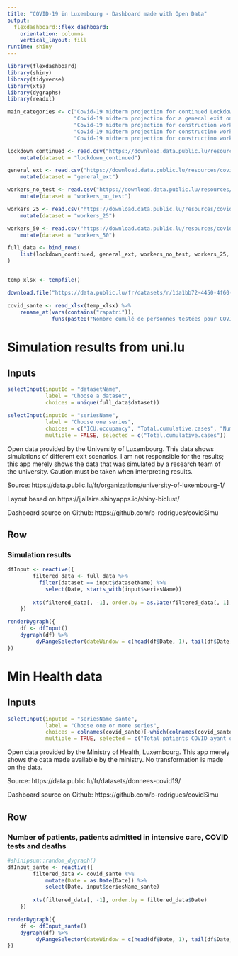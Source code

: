 ```yaml
---
title: "COVID-19 in Luxembourg - Dashboard made with Open Data"
output: 
  flexdashboard::flex_dashboard:
    orientation: columns
    vertical_layout: fill
runtime: shiny
---
```


```r
library(flexdashboard)
library(shiny)
library(tidyverse)
library(xts)
library(dygraphs)
library(readxl)

main_categories <- c("Covid-19 midterm projection for continued Lockdown",
                     "Covid-19 midterm projection for a general exit on May 4th",
                     "Covid-19 midterm projection for construction worker release on April 20th",
                     "Covid-19 midterm projection for constructino worker release with testing and 25% efficent backtracing",
                     "Covid-19 midterm projection for constructino worker release with testing and 25% efficent backtracing")

lockdown_continued <- read.csv("https://download.data.public.lu/resources/covid-19-midterm-projection-for-continued-lockdown/20200424-090839/simulation-lockdown-continued.csv") %>% 
    mutate(dataset = "lockdown_continued")

general_ext <- read.csv("https://download.data.public.lu/resources/covid-19-midterm-projection-for-a-general-exit-on-may-4th/20200424-091111/simulation-general-exit-4may.csv") %>% 
    mutate(dataset = "general_ext")

workers_no_test <- read.csv("https://download.data.public.lu/resources/covid-19-midterm-projection-for-construction-worker-release-on-april-20th/20200424-091408/simulation-construction-workers20apr-no-test-no-trace.csv") %>% 
    mutate(dataset = "workers_no_test")

workers_25 <- read.csv("https://download.data.public.lu/resources/covid-19-midterm-projection-for-construction-worker-release-on-april-20th-with-testing-and-back-tracing/20200424-091607/simulation-construction-workers20apr-tracing25.csv") %>% 
    mutate(dataset = "workers_25")

workers_50 <- read.csv("https://download.data.public.lu/resources/covid-19-midterm-projection-for-construction-worker-release-on-april-20th-with-testing/20200424-091730/simulation-construction-workers20apr-tracing50.csv") %>% 
    mutate(dataset = "workers_50")

full_data <- bind_rows(
    list(lockdown_continued, general_ext, workers_no_test, workers_25, workers_50)
)


temp_xlsx <- tempfile()

download.file("https://data.public.lu/fr/datasets/r/1da1bb72-4450-4f60-915b-6c355db2e7fa", temp_xlsx)

covid_sante <- read_xlsx(temp_xlsx) %>% 
    rename_at(vars(contains("rapatri")), 
              funs(paste0("Nombre cumulé de personnes testées pour COVID (le 26/03 des résultats de tests ont été rapatriés en masse)")))
```

Simulation results from uni.lu
=====================================  

Inputs {.sidebar}
-----------------------------------------------------------------------

```r

selectInput(inputId = "datasetName", 
            label = "Choose a dataset", 
            choices = unique(full_data$dataset))

selectInput(inputId = "seriesName",
            label = "Choose one series",
            choices = c("ICU.occupancy", "Total.cumulative.cases", "Number.of.deaths"),
            multiple = FALSE, selected = c("Total.cumulative.cases"))
```

Open data provided by the University of Luxembourg. This data shows simulations of different exit
scenarios. I am not responsible for the results; this app merely shows the data that was simulated by a 
research team of the university. Caution must be taken when interpreting results.

Source: https://data.public.lu/fr/organizations/university-of-luxembourg-1/

Layout based on https://jjallaire.shinyapps.io/shiny-biclust/

Dashboard source on Github: https://github.com/b-rodrigues/covidSimu

Row
-----------------------------------------------------------------------

### Simulation results
    
```r
dfInput <- reactive({
        filtered_data <- full_data %>% 
          filter(dataset == input$datasetName) %>% 
            select(Date, starts_with(input$seriesName))
        
        xts(filtered_data[, -1], order.by = as.Date(filtered_data[, 1], "%d/%m/%Y"))
    })

renderDygraph({
    df <- dfInput()
    dygraph(df) %>% 
         dyRangeSelector(dateWindow = c(head(df$Date, 1), tail(df$Date, 1)))
})
```

Min Health data 
=====================================  

Inputs {.sidebar}
-----------------------------------------------------------------------

```r
selectInput(inputId = "seriesName_sante",
            label = "Choose one or more series",
            choices = colnames(covid_sante)[-which(colnames(covid_sante) == "Date")],
            multiple = TRUE, selected = c("Total patients COVID ayant quitté l'hôpital (y compris hospitalisations de courte durée)"))

```

Open data provided by the Ministry of Health, Luxembourg.
This app merely shows the data made available by the ministry. No transformation is made on the data.

Source: https://data.public.lu/fr/datasets/donnees-covid19/

Dashboard source on Github: https://github.com/b-rodrigues/covidSimu

Row
-----------------------------------------------------------------------

### Number of patients, patients admitted in intensive care, COVID tests and deaths
    
```r

#shinipsum::random_dygraph()
dfInput_sante <- reactive({
        filtered_data <- covid_sante %>% 
            mutate(Date = as.Date(Date)) %>% 
            select(Date, input$seriesName_sante)
        
        xts(filtered_data[, -1], order.by = filtered_data$Date)
    })

renderDygraph({
    df <- dfInput_sante()
    dygraph(df) %>% 
         dyRangeSelector(dateWindow = c(head(df$Date, 1), tail(df$Date, 1)))
})
```
